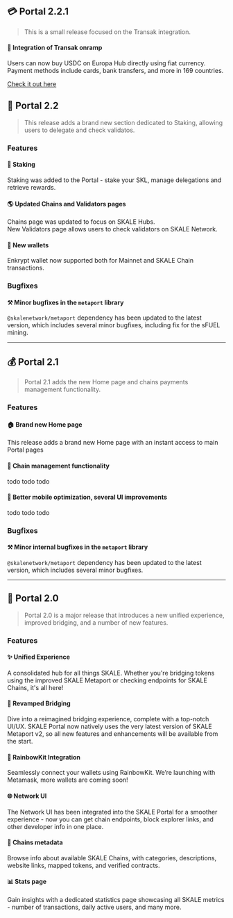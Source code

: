 ## 💳 Portal 2.2.1

> This is a small release focused on the Transak integration.

#### 🫰 Integration of Transak onramp

Users can now buy USDC on Europa Hub directly using fiat currency.  
Payment methods include cards, bank transfers, and more in 169 countries.

[Check it out here](/onramp)

## 🚀 Portal 2.2

> This release adds a brand new section dedicated to Staking, allowing users to delegate and check validatos.

### Features

#### 🎯 Staking

Staking was added to the Portal - stake your SKL, manage delegations and retrieve rewards.

#### 🌎 Updated Chains and Validators pages

Chains page was updated to focus on SKALE Hubs.  
New Validators page allows users to check validators on SKALE Network.

#### 🌈 New wallets

Enkrypt wallet now supported both for Mainnet and SKALE Chain transactions.

### Bugfixes

#### ⚒️ Minor bugfixes in the `metaport` library

`@skalenetwork/metaport` dependency has been updated to the latest version, which includes several minor bugfixes, including fix for the sFUEL mining.

---

## 💰 Portal 2.1

> Portal 2.1 adds the new Home page and chains payments management functionality.

### Features

#### 🏠 Brand new Home page

This release adds a brand new Home page with an instant access to main Portal pages

#### 🔮 Chain management functionality

todo todo todo

#### 📱 Better mobile optimization, several UI improvements

todo todo todo

### Bugfixes

#### ⚒️ Minor internal bugfixes in the `metaport` library

`@skalenetwork/metaport` dependency has been updated to the latest version, which includes several minor bugfixes.

---

## 🧭 Portal 2.0

> Portal 2.0 is a major release that introduces a new unified experience, improved bridging, and a number of new features.

### Features

#### ✨ Unified Experience

A consolidated hub for all things SKALE. Whether you're bridging tokens using the improved SKALE Metaport or checking endpoints for SKALE Chains, it's all here!

#### 🌉 Revamped Bridging

Dive into a reimagined bridging experience, complete with a top-notch UI/UX. SKALE Portal now natively uses the very latest version of SKALE Metaport v2, so all new features and enhancements will be available from the start.

#### 🌈 RainbowKit Integration

Seamlessly connect your wallets using RainbowKit. We’re launching with Metamask, more wallets are coming soon!

#### 🌐 Network UI

The Network UI has been integrated into the SKALE Portal for a smoother experience - now you can get chain endpoints, block explorer links, and other developer info in one place.

#### 🔗 Chains metadata

Browse info about available SKALE Chains, with categories, descriptions, website links, mapped tokens, and verified contracts.

#### 📊 Stats page

Gain insights with a dedicated statistics page showcasing all SKALE metrics - number of transactions, daily active users, and many more.
